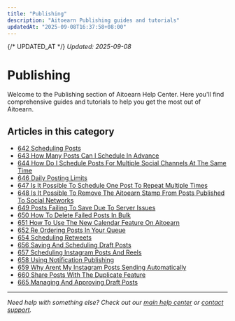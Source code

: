 ```yaml
---
title: "Publishing"
description: "Aitoearn Publishing guides and tutorials"
updatedAt: "2025-09-08T16:37:58+08:00"
---
```

{/* UPDATED_AT */}
_Updated: 2025-09-08_

# Publishing

Welcome to the Publishing section of Aitoearn Help Center. Here you'll find comprehensive guides and tutorials to help you get the most out of Aitoearn.

## Articles in this category

- [642 Scheduling Posts](642-scheduling-posts)
- [643 How Many Posts Can I Schedule In Advance](643-how-many-posts-can-i-schedule-in-advance)
- [644 How Do I Schedule Posts For Multiple Social Channels At The Same Time](644-how-do-i-schedule-posts-for-multiple-social-channels-at-the-same-time)
- [646 Daily Posting Limits](646-daily-posting-limits)
- [647 Is It Possible To Schedule One Post To Repeat Multiple Times](647-is-it-possible-to-schedule-one-post-to-repeat-multiple-times)
- [648 Is It Possible To Remove The Aitoearn Stamp From Posts Published To Social Networks](648-is-it-possible-to-remove-the-aitoearn-stamp-from-posts-published-to-social-networks)
- [649 Posts Failing To Save Due To Server Issues](649-posts-failing-to-save-due-to-server-issues)
- [650 How To Delete Failed Posts In Bulk](650-how-to-delete-failed-posts-in-bulk)
- [651 How To Use The New Calendar Feature On Aitoearn](651-how-to-use-the-new-calendar-feature-on-aitoearn)
- [652 Re Ordering Posts In Your Queue](652-re-ordering-posts-in-your-queue)
- [654 Scheduling Retweets](654-scheduling-retweets)
- [656 Saving And Scheduling Draft Posts](656-saving-and-scheduling-draft-posts)
- [657 Scheduling Instagram Posts And Reels](657-scheduling-instagram-posts-and-reels)
- [658 Using Notification Publishing](658-using-notification-publishing)
- [659 Why Arent My Instagram Posts Sending Automatically](659-why-arent-my-instagram-posts-sending-automatically)
- [660 Share Posts With The Duplicate Feature](660-share-posts-with-the-duplicate-feature)
- [665 Managing And Approving Draft Posts](665-managing-and-approving-draft-posts)

---

*Need help with something else? Check out our [main help center](/en/help-center) or [contact support](mailto:hello@aitoearn.com).*
